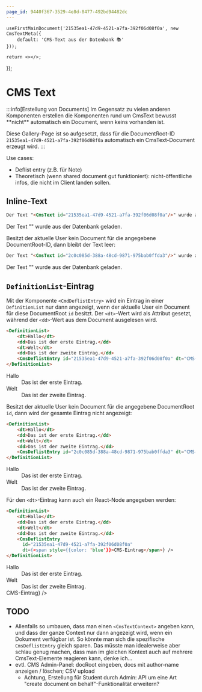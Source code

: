 ```yaml
---
page_id: 9440f367-3529-4e8d-8477-492bd94482dc
---
```




    useFirstMainDocument('21535ea1-47d9-4521-a7fa-392f06d08f0a', new CmsTextMeta({
        default: 'CMS-Text aus der Datenbank 📚'
    }));

    return <></>;
});

# CMS Text
<DocumentCreator />
:::info[Erstellung von Documents]
Im Gegensatz zu vielen anderen Komponenten erstellen die Komponenten rund um CmsText bewusst **nicht** automatisch ein Document, wenn keins vorhanden ist.

Diese Gallery-Page ist so aufgesetzt, dass für die DocumentRoot-ID `21535ea1-47d9-4521-a7fa-392f06d08f0a` automatisch ein CmsText-Document erzeugt wird.
:::

Use cases:
- Deflist entry (z.B. für Note)
- Theoretisch (wenn shared document gut funktioniert): nicht-öffentliche infos, die nicht im Client landen sollen.

## Inline-Text
```md
Der Text "<CmsText id="21535ea1-47d9-4521-a7fa-392f06d08f0a"/>" wurde aus der Datenbank geladen.
```

<BrowserWindow>
Der Text "<CmsText id="21535ea1-47d9-4521-a7fa-392f06d08f0a"/>" wurde aus der Datenbank geladen.
</BrowserWindow>

Besitzt der aktuelle User kein Document für die angegebene DocumentRoot-ID, dann bleibt der Text leer:

```md
Der Text "<CmsText id="2c0c085d-388a-48cd-9871-975bab0ffda3"/>" wurde aus der Datenbank geladen.
```

<BrowserWindow>
Der Text "<CmsText id="2c0c085d-388a-48cd-9871-975bab0ffda3"/>" wurde aus der Datenbank geladen.
</BrowserWindow>

## `DefinitionList`-Eintrag

Mit der Komponente `<CmdDeflistEntry>` wird ein Eintrag in einer `DefinitionList` nur dann angezeigt, wenn der aktuelle User ein Document für diese DocumentRoot `id` besitzt. Der `<dt>`-Wert wird als Attribut gesetzt, während der `<dd>`-Wert aus dem Document ausgelesen wird.

```md
<DefinitionList>
    <dt>Hallo</dt>
    <dd>Das ist der erste Eintrag.</dd>
    <dt>Welt</dt>
    <dd>Das ist der zweite Eintrag.</dd>
    <CmsDeflistEntry id="21535ea1-47d9-4521-a7fa-392f06d08f0a" dt="CMS-Eintrag" />
</DefinitionList>
```

<BrowserWindow>
  <DefinitionList>
      <dt>Hallo</dt>
      <dd>Das ist der erste Eintrag.</dd>
      <dt>Welt</dt>
      <dd>Das ist der zweite Eintrag.</dd>
      <CmsDeflistEntry id="21535ea1-47d9-4521-a7fa-392f06d08f0a" dt="CMS-Eintrag" />
  </DefinitionList>
</BrowserWindow>

Besitzt der aktuelle User kein Document für die angegebene DocumentRoot `id`, dann wird der gesamte Eintrag nicht angezeigt:

```md
<DefinitionList>
    <dt>Hallo</dt>
    <dd>Das ist der erste Eintrag.</dd>
    <dt>Welt</dt>
    <dd>Das ist der zweite Eintrag.</dd>
    <CmsDeflistEntry id="2c0c085d-388a-48cd-9871-975bab0ffda3" dt="CMS-Eintrag" />
</DefinitionList>
```

<BrowserWindow>
  <DefinitionList>
      <dt>Hallo</dt>
      <dd>Das ist der erste Eintrag.</dd>
      <dt>Welt</dt>
      <dd>Das ist der zweite Eintrag.</dd>
      <CmsDeflistEntry id="2c0c085d-388a-48cd-9871-975bab0ffda3" dt="CMS-Eintrag" />
  </DefinitionList>
</BrowserWindow>

Für den `<dt>`-Eintrag kann auch ein React-Node angegeben werden:

```md
<DefinitionList>
    <dt>Hallo</dt>
    <dd>Das ist der erste Eintrag.</dd>
    <dt>Welt</dt>
    <dd>Das ist der zweite Eintrag.</dd>
    <CmsDeflistEntry
      id="21535ea1-47d9-4521-a7fa-392f06d08f0a"
      dt={<span style={{color: 'blue'}}>CMS-Eintrag</span>} />
</DefinitionList>
```

<BrowserWindow>
  <DefinitionList>
    <dt>Hallo</dt>
    <dd>Das ist der erste Eintrag.</dd>
    <dt>Welt</dt>
    <dd>Das ist der zweite Eintrag.</dd>
    <CmsDeflistEntry
      id="21535ea1-47d9-4521-a7fa-392f06d08f0a"
      dt={<span style={{color: 'blue'}}>CMS-Eintrag</span>} />
  </DefinitionList>
</BrowserWindow>

## TODO
- Allenfalls so umbauen, dass man einen `<CmsTextContext>` angeben kann, und dass der ganze Context nur dann angezeigt wird, wenn ein Dokument verfügbar ist. So könnte man sich die spezifische `CmsDeflistEntry` gleich sparen. Das müsste man idealerweise aber schlau genug machen, dass man im gleichen Kontext auch auf mehrere CmsText-Elemente reagieren kann, denke ich...
- evtl. CMS Admin-Panel: docRoot eingeben, docs mit author-name anzeigen / löschen; CSV upload
  - Achtung, Erstellung für Student durch Admin: API um eine Art "create document on behalf"-Funktionalität erweitern?
